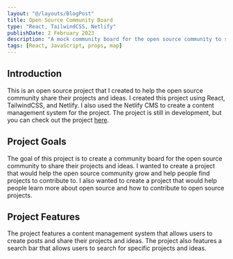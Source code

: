 ```yaml
---
layout: "@/layouts/BlogPost"
title: Open Source Community Board
type: "React, TailwindCSS, Netlify"
publishDate: 2 February 2023
description: "A mock community board for the open source community to share their projects and ideas."
tags: [React, JavaScript, props, map]
---
```



## Introduction

This is an open source project that I created to help the open source community share their projects and ideas. I created this project using React, TailwindCSS, and Netlify. I also used the Netlify CMS to create a content management system for the project. The project is still in development, but you can check out the project [here](https://js-community-board.netlify.app/).

## Project Goals

The goal of this project is to create a community board for the open source community to share their projects and ideas. I wanted to create a project that would help the open source community grow and help people find projects to contribute to. I also wanted to create a project that would help people learn more about open source and how to contribute to open source projects.

## Project Features

The project features a content management system that allows users to create posts and share their projects and ideas. The project also features a search bar that allows users to search for specific projects and ideas.










